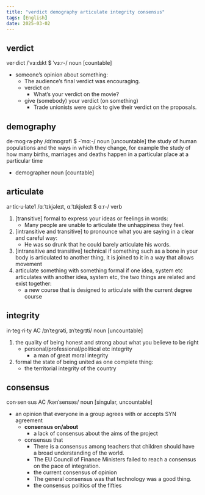 ```yaml
---
title: "verdict demography articulate integrity consensus"
tags: [English]
date: 2025-03-02
---
```


## verdict

ver·dict /ˈvɜːdɪkt $ ˈvɜːr-/ noun [countable]

- someone’s opinion about something:
  - The audience’s final verdict was encouraging.
  - verdict on
    - What’s your verdict on the movie?
  - give (somebody) your verdict (on something)
    - Trade unionists were quick to give their verdict on the proposals.

## demography

de·mog·ra·phy /dɪˈmɒɡrəfi $ -ˈmɑː-/ noun [uncountable]
the study of human populations and the ways in which they change, for example the study of how many births, marriages and deaths happen in a particular place at a particular time

- demographer noun [countable]

## articulate

ar·tic·u·late1 /ɑːˈtɪkjəleɪt, ɑːˈtɪkjʊleɪt $ ɑːr-/ verb

1. [transitive] formal to express your ideas or feelings in words:
   - Many people are unable to articulate the unhappiness they feel.
2. [intransitive and transitive] to pronounce what you are saying in a clear and careful way:
   - He was so drunk that he could barely articulate his words.
3. [intransitive and transitive] technical if something such as a bone in your body is articulated to another thing, it is joined to it in a way that allows movement
4. articulate something with something formal if one idea, system etc articulates with another idea, system etc, the two things are related and exist together:
   - a new course that is designed to articulate with the current degree course

## integrity

in·teg·ri·ty AC /ɪnˈteɡrəti, ɪnˈteɡrɪti/ noun [uncountable]

1. the quality of being honest and strong about what you believe to be right
   - personal/professional/political etc integrity
     - a man of great moral integrity
2. formal the state of being united as one complete thing:
   - the territorial integrity of the country

## consensus

con·sen·sus AC /kənˈsensəs/ noun [singular, uncountable]

- an opinion that everyone in a group agrees with or accepts SYN agreement
  - **consensus on/about**
    - a lack of consensus about the aims of the project
  - consensus that
    - There is a consensus among teachers that children should have a broad understanding of the world.
    - The EU Council of Finance Ministers failed to reach a consensus on the pace of integration.
    - the current consensus of opinion
    - The general consensus was that technology was a good thing.
    - the consensus politics of the fifties

